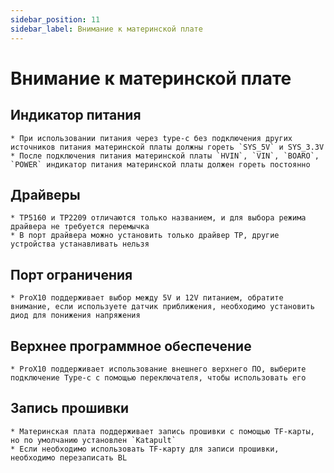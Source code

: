 ```yaml
---
sidebar_position: 11
sidebar_label: Внимание к материнской плате
---
```


# Внимание к материнской плате

## Индикатор питания
    * При использовании питания через type-c без подключения других источников питания материнской платы должны гореть `SYS_5V` и SYS_3.3V
    * После подключения питания материнской платы `HVIN`, `VIN`, `BOARO`, `POWER` индикатор питания материнской платы должен гореть постоянно

## Драйверы

    * TP5160 и TP2209 отличаются только названием, и для выбора режима драйвера не требуется перемычка
    * В порт драйвера можно установить только драйвер TP, другие устройства устанавливать нельзя

## Порт ограничения
    * ProX10 поддерживает выбор между 5V и 12V питанием, обратите внимание, если используете датчик приближения, необходимо установить диод для понижения напряжения

## Верхнее программное обеспечение
    * ProX10 поддерживает использование внешнего верхнего ПО, выберите подключение Type-c с помощью переключателя, чтобы использовать его

## Запись прошивки

    * Материнская плата поддерживает запись прошивки с помощью TF-карты, но по умолчанию установлен `Katapult`
    * Если необходимо использовать TF-карту для записи прошивки, необходимо перезаписать BL

